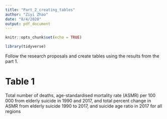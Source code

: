 ```yaml
---
title: "Part_2_creating_tables"
author: "Ziyi Zhao"
date: "8/4/2020"
output: pdf_document
---
```


```r
knitr::opts_chunk$set(echo = TRUE)

library(tidyverse)

```


Follow the research proposals and create tables using the results from the part 1.

# Table 1

Total number of deaths, age-standardised mortality rate (ASMR) per 100 000 from elderly suicide in 1990 and 2017, and total percent change in ASMR from elderly suicide 1990 to 2017, and suicide age ratio in 2017 for all regions

```r





```





